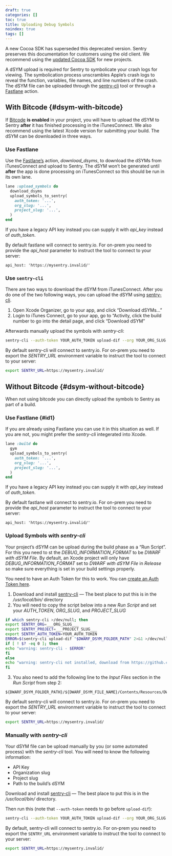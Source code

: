 ```yaml
---
draft: true
categories: []
toc: true
title: Uploading Debug Symbols
noindex: true
tags: []
---
```


<Alert level="warning" title="Note">

A new Cocoa SDK has superseded this deprecated version. Sentry preserves this documentation for customers using the old client. We recommend using the [updated Cocoa SDK](/platforms/apple/) for new projects.

</Alert>

A dSYM upload is required for Sentry to symbolicate your crash logs for viewing. The symbolication process unscrambles Apple’s crash logs to reveal the function, variables, file names, and line numbers of the crash. The dSYM file can be uploaded through the [sentry-cli](https://github.com/getsentry/sentry-cli) tool or through a [Fastlane](https://fastlane.tools/) action.

## With Bitcode {#dsym-with-bitcode}

If [Bitcode](https://developer.apple.com/library/ios/documentation/IDEs/Conceptual/AppDistributionGuide/AppThinning/AppThinning.html#//apple_ref/doc/uid/TP40012582-CH35-SW2) **is enabled** in your project, you will have to upload the dSYM to Sentry **after** it has finished processing in the iTunesConnect. We also recommend using the latest Xcode version for submitting your build. The dSYM can be downloaded in three ways.

### Use Fastlane

Use the [Fastlane’s](https://github.com/fastlane/fastlane) action, _download_dsyms_, to download the dSYMs from iTunesConnect and upload to Sentry. The dSYM won’t be generated until **after** the app is done processing on iTunesConnect so this should be run in its own lane.

```ruby
lane :upload_symbols do
  download_dsyms
  upload_symbols_to_sentry(
    auth_token: '...',
    org_slug: '...',
    project_slug: '...',
  )
end
```

If you have a legacy API key instead you can supply it with _api_key_ instead of _auth_token_.

<Note>

By default fastlane will connect to sentry.io. For on-prem you need to provide the _api_host_ parameter to instruct the tool to connect to your server:

```
api_host: 'https://mysentry.invalid/'
```

</Note>

### Use `sentry-cli`

There are two ways to download the dSYM from iTunesConnect. After you do one of the two following ways, you can upload the dSYM using [sentry-cli](https://github.com/getsentry/sentry-cli/releases).

1.  Open Xcode Organizer, go to your app, and click “Download dSYMs...”
2.  Login to iTunes Connect, go to your app, go to “Activity, click the build number to go into the detail page, and click “Download dSYM”

Afterwards manually upload the symbols with _sentry-cli_:

```bash
sentry-cli --auth-token YOUR_AUTH_TOKEN upload-dif --org YOUR_ORG_SLUG --project YOUR_PROJECT_SLUG PATH_TO_DSYMS
```

<Note>

By default sentry-cli will connect to sentry.io. For on-prem you need to export the _SENTRY_URL_ environment variable to instruct the tool to connect to your server:

```bash
export SENTRY_URL=https://mysentry.invalid/
```

</Note>

## Without Bitcode {#dsym-without-bitcode}

When not using bitcode you can directly upload the symbols to Sentry as part of a build.

### Use Fastlane {#id1}

If you are already using Fastlane you can use it in this situation as well. If you are not, you might prefer the _sentry-cli_ integerated into Xcode.

```ruby
lane :build do
  gym
  upload_symbols_to_sentry(
    auth_token: '...',
    org_slug: '...',
    project_slug: '...',
  )
end
```

If you have a legacy API key instead you can supply it with _api_key_ instead of _auth_token_.

<Note>

By default fastlane will connect to sentry.io. For on-prem you need to provide the _api_host_ parameter to instruct the tool to connect to your server:

```
api_host: 'https://mysentry.invalid/'
```

</Note>

### Upload Symbols with _sentry-cli_

Your project’s dSYM can be upload during the build phase as a “Run Script”. For this you need to st the _DEBUG_INFORMATION_FORMAT_ to be _DWARF with dSYM File_. By default, an Xcode project will only have _DEBUG_INFORMATION_FORMAT_ set to _DWARF with dSYM File_ in _Release_ so make sure everything is set in your build settings properly.

You need to have an Auth Token for this to work. You can [create an Auth Token here](https://sentry.io/api/).

1.  Download and install [sentry-cli](https://github.com/getsentry/sentry-cli/releases) — The best place to put this is in the _/usr/local/bin/_ directory
2.  You will need to copy the script below into a new _Run Script_ and set your _AUTH_TOKEN_, _ORG_SLUG_, and _PROJECT_SLUG_

```bash
if which sentry-cli >/dev/null; then
export SENTRY_ORG=___ORG_SLUG___
export SENTRY_PROJECT=___PROJECT_SLUG___
export SENTRY_AUTH_TOKEN=YOUR_AUTH_TOKEN
ERROR=$(sentry-cli upload-dif "$DWARF_DSYM_FOLDER_PATH" 2>&1 >/dev/null)
if [ ! $? -eq 0 ]; then
echo "warning: sentry-cli - $ERROR"
fi
else
echo "warning: sentry-cli not installed, download from https://github.com/getsentry/sentry-cli/releases"
fi
```

3.  You also need to add the following line to the _Input Files_ section in the _Run Script_ from step 2:

[//]: # "Don't use bash here. Clicking the copy button on the code sample with bash"
[//]: # 'removes the leading $.'

```text
${DWARF_DSYM_FOLDER_PATH}/${DWARF_DSYM_FILE_NAME}/Contents/Resources/DWARF/${TARGET_NAME}
```

<Note>

By default sentry-cli will connect to sentry.io. For on-prem you need to export the _SENTRY_URL_ environment variable to instruct the tool to connect to your server:

```bash
export SENTRY_URL=https://mysentry.invalid/
```

</Note>

### Manually with _sentry-cli_

Your dSYM file can be upload manually by you (or some automated process) with the _sentry-cli_ tool. You will need to know the following information:

- API Key
- Organization slug
- Project slug
- Path to the build’s dSYM

Download and install [sentry-cli](https://github.com/getsentry/sentry-cli/releases) — The best place to put this is in the _/usr/local/bin/_ directory.

Then run this (note that `--auth-token` needs to go before `upload-dif`):

```bash
sentry-cli --auth-token YOUR_AUTH_TOKEN upload-dif --org YOUR_ORG_SLUG --project YOUR_PROJECT_SLUG PATH_TO_DSYMS
```

<Note>

By default, sentry-cli will connect to sentry.io. For on-prem you need to export the `SENTRY_URL` environment variable to instruct the tool to connect to your server:

```bash
export SENTRY_URL=https://mysentry.invalid/
```

</Note>
